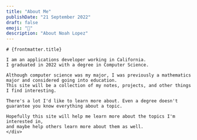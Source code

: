 ```yaml
---
title: "About Me"
publishDate: "21 September 2022"
draft: false
emoji: "🧱"
description: "About Noah Lopez"
---
```



<BaseLayout title={frontmatter.title} description={frontmatter.description}>
    <div class="px-2 sm:px-0 w-11/12 mr-auto ml-auto max-w-3xl merri
     prose-li:marker:text-blue-600
     prose prose-sm lg:prose-lg md:prose-md
     prose-p:leading-6 md:prose-p:leading-7 lg:prose-p:leading-8
     prose-li:leading-6 md:prose-li:leading-7 lg:prose-li:leading-8
     prose-h1:text-4xl prose-h1:font-normal"
     >

    # {frontmatter.title}

    I am an applications developer working in California.
    I graduated in 2022 with a degree in Computer Science.

    Although computer science was my major, I was previously a mathematics major and considered going into education.
    This site will be a collection of my notes, projects, and other things I find interesting.

    There's a lot I'd like to learn more about. Even a degree doesn't guarantee you know everything about a topic.
    
    Hopefully this site will help me learn more about the topics I'm interested in,
    and maybe help others learn more about them as well.
    </div>

</BaseLayout>

